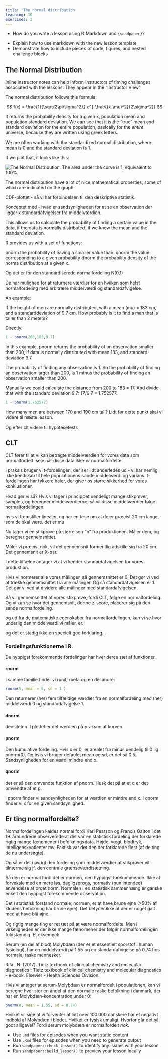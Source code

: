 ```yaml
---
title: 'The normal distribution'
teaching: 10
exercises: 2
---
```


:::::::::::::::::::::::::::::::::::::: questions 

- How do you write a lesson using R Markdown and `{sandpaper}`?

::::::::::::::::::::::::::::::::::::::::::::::::

::::::::::::::::::::::::::::::::::::: objectives

- Explain how to use markdown with the new lesson template
- Demonstrate how to include pieces of code, figures, and nested challenge blocks

::::::::::::::::::::::::::::::::::::::::::::::::

## The Normal Distribution

:::::::::::::::::::::::::::::::::::::::::::::::::::::::::::::::::::: instructor

Inline instructor notes can help inform instructors of timing challenges
associated with the lessons. They appear in the "Instructor View"

::::::::::::::::::::::::::::::::::::::::::::::::::::::::::::::::::::::::::::::::

The normal distribution follows this formula:

$$
f(x) = \frac{1}{\sqrt{2\pi\sigma^2}} e^{-\frac{(x-\mu)^2}{2\sigma^2}}
$$

It returns the probability density for a given x, population mean and population
standard deviation. We can see that it is the "true" mean and standard deviation for
the entire population, basically for the _entire_ universe, because they are 
written using greek letters.

We are often working with the standardized normal distribution,
where mean is 0 and the standard deviation is 1. 

If we plot that, it looks like this:

![The Normal Distribution. Source: https://en.m.wikipedia.org/wiki/File:The_Normal_Distribution.svg](fig/The_Normal_Distribution.svg){alt='The Normal Distribution.'}
The area under the curve is 1, equivalent to 100%.

The normal distribution have a lot of nice mathematical properties, some of which
are indicated on the graph. 

CDF-plottet - så vi har forbindelsen til den deskriptive 
statistik.

Konceptet med - hvad er sandsynligheden for at se en observation der ligger
x standardafvigelser fra middelværdien.

This allows us to calculate the probability of finding a certain value in the data,
if the data is normally distributed, if we know the mean and the standard deviation.

R provides us with a set of functions:

pnorm the probability of having a smaller value than. 
qnorm the value corresponding to a given probability
dnorm the probability density of the norma distribution at a given x.

Og det er for den standardiserede normalfordeling N(0,1)

De har mulighed for at returnere værdier for en hvilken som helst normalfordeling
med arbitrære middelværdi og standardafvigelse.

An example:

If the height of men are normally distributed, with a mean (mu) = 183 cm, and 
a standarddeviation of 9.7 cm. How probably is it to find a man that is taller
than 2 meters? 

Directly:
```r
1 - pnorm(200,183,9.7)
```
In this example, pnorm returns the probability of an observation smaller than
200, if data is normally distributed with mean 183, and standard deviation 9.7.

The probability of finding any observation is 1. So the probability of finding
an observation larger than 200, is 1 minus the probability of finding an observation 
smaller than 200.

Manually we could calculate the distance from 200 to 183 = 17. And divide that
with the standard deviation 9.7: 17/9.7 = 1.752577. 

```r
1 - pnorm(1.752577)
```



How many men are between 170 and 190 cm tall?
Lidt før dette punkt skal vi videre til næste lesson.

Og efter clt videre til hypotesetests

## CLT

CLT fører til at vi kan betragte middelværdien for vores data som normalfordelt.
selv når disse data ikke _er_ normalfordelte.

I praksis bruger vi t-fordelingen, der ser lidt anderledes ud - vi har nemlig 
ikke kendskab til hele populationens sande middelværdi og varians. t-fordelingen
har tykkere haler, der giver os større sikkerhed for vores konklusioner.

Hvad gør vi så? Hvis vi tager i princippet uendeligt mange stikprøver, samples,
og beregner middelværdierne, så vil disse middelværdier følge normalfordelingen.

hvis vi fremstiller linealer, og har en tese om at de er præcist 20 cm lange,
som de skal være. det er mu

Nu tager vi en stikprøve på størrelsen "n" fra produktionen. Måler dem, og beregner gennemsnittet.

Måler vi præcist nok, vil det gennemsnit formentlig adskille sig fra 20 cm. Det
gennemsnit er X-bar. 

I dette tilfælde antager vi at vi kender standardafvigelsen for vores produktion.

Hvis vi normerer alle vores målinger, så gennemsnittet er 0. Det gør vi ved at trække
gennemsnittet fra alle målinger. Og så standardafvigelsen er 1. Det gør vi ved at 
dividere alle målinger med standardafvigelsen.

Så vil gennemsnittet af vores stikprøve, fordi CLT, følge en normalfordeling.
Og vi kan se hvor det gennemsnit, denne z-score, placerer sig på den sande normalfordeling.

og ud fra de matematiske egenskaber fra normalfordelingen, kan vi se hvor underlig den
middelværdi vi måler, er.

og det er stadig ikke en specielt god forklaring...



### Fordelingsfunktionerne i R.

De hyppigst forekommende fordelinger har hver deres sæt af funktioner.

#### rnorm
I samme familie finder vi runif, rbeta og en del andre:
```r
rnorm(5, mean = 0, sd = 1 )
```
Den returnerer (her) fem tilfældige værdier fra en normalfordeling med (her) 
middelværdi 0 og standardafvigelse 1.



#### dnorm
densiteten. I plottet er det værdien på y-aksen af kurven. 

#### pnorm
Den kumulative fordeling. Hvis x er 0, er arealet fra minus uendelig til 0
lig pnorm(0). Og hvis vi bruger defaulet mean og sd, er det så 0.5.
Sandsynligheden for en værdi mindre end x.

#### qnorm
det er så den omvendte funktion af pnorm. Husk det på at et q er det omvendte af
et p.

i pnorm finder vi sandsynligheden for at værdien er mindre end x. I qnorm finder
vi x for en given sandsynlighed.

## Er ting normalfordelte?

Normalfordelingen kaldes normal fordi Karl Pearson og Francis Galton i det 19.
århundrede observerede at det var en statistisk fordeling der forklarede 
rigtig mange fænomener i befolkningsdata. Højde, vægt, blodtryk, intelligenskvotienter
mv. Faktisk var det den der forklarede flest (af de ting de nu undersøgte).

Og så er det i øvrigt den fordeling som middelværdier af stikprøver vil tilnærme sig
jf. den centrale grænseværdisætning.

Så den er normal fordi det er normen, den hyppigst forekommende. Ikke at forveksle
med en mere løs, dagligsprogs, normativ (pun intended) anvendelse af ordet norm. Normalen i 
en statistisk sammenhæng er ganske enkelt den hyppigst forekommende observation.

Det i statistisk forstand normale, normen, er at have brune øjne (>50% af klodens
befolkning har brune øjne). Det betyder ikke at der er noget galt med at have
blå øjne.

Og rigtig mange ting er ret tæt på at være normalfordelte. Men i virkeligheden
er der ikke mange fænomener der følger normalfordelingen fuldstændig. Et eksempel:

Serum (en del af blod) Molybdæn (der er et essentielt sporstof i human fysiologi), har en 
middelværdi på 1.55 og en standardafvigelse på 0.74 hos normale, raske mennesker.

Rifai, N. (2017). Tietz textbook of clinical chemistry and molecular diagnostics : Tietz textbook of clinical chemistry and molecular diagnostics - e-book. Elsevier - Health Sciences Division.

Hvis vi antager at serum-Molybdæn er normalfordelt i populationen, kan vi 
beregne hvor stor en andel af den normale raske befolkning i danmark, der har 
en Molybdæn-koncentration under 0:

```r
pnorm(0, mean = 1.55, sd = 0.74)

```
Hvilket vil sige at vi forventer at lidt over 100.000 danskere har et negativt 
indhold af Molybdæn i blodet. Hvilket er fysisk umuligt.
Hvorfor går det så godt alligevel? Fordi serum molybdæn er normalfordelt _nok_.




::::::::::::::::::::::::::::::::::::: keypoints 

- Use `.md` files for episodes when you want static content
- Use `.Rmd` files for episodes when you need to generate output
- Run `sandpaper::check_lesson()` to identify any issues with your lesson
- Run `sandpaper::build_lesson()` to preview your lesson locally

::::::::::::::::::::::::::::::::::::::::::::::::

